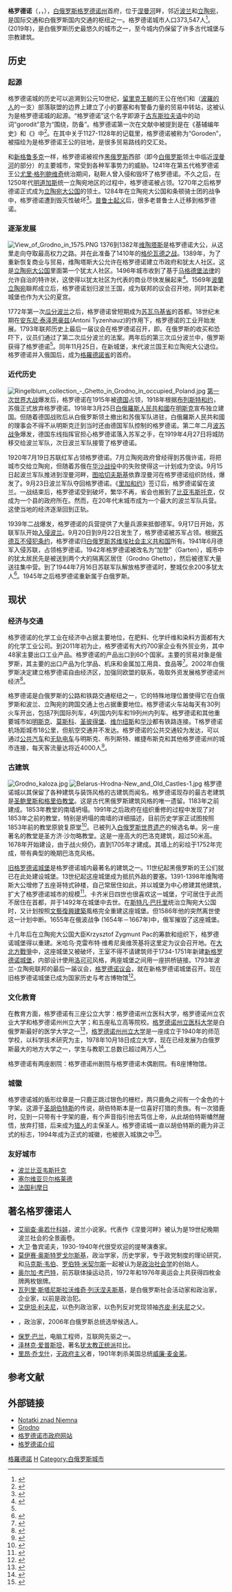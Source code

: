{{Citation style|time=2022-01-30T03:54:30+00:00}}
{{Infobox Settlement
| name = 格罗德诺<br />Гро́дна
| image_skyline = Hrodna Montage (2017).jpg
| imagesize = 250px
| image_caption =
|image_flag = Flag of Hrodna.svg
| image_shield = Coat of arms of Hrodna.svg
| pushpin_map = Belarus
| pushpin_label_position = bottom
| subdivision_type = 国家
| subdivision_name = {{BLR}}
| subdivision_type1 = [[白俄罗斯行政区划|州]]
| subdivision_name1 = [[格罗德诺州|格罗德诺州]]
| subdivision_type2 = 
| subdivision_name2 = 
|leader_title = 主席
|leader_name = Mechislav Goy 
|established_title  = 成立
|established_date   = 1128年
|area_total_km2     = 142.11
|population_as_of   = 2019
|population_note    =
|population_total   = 373,547<ref>{{cite web|url=http://grodno.belstat.gov.by/ofitsialnaya-statistika/demograficheskaya-i-sotsialnaya-statistika/naselenie-i-migratsiya/naselenie/godovye-dannye/chislennost-naseleniya-po-g-grodno-i-rayonam/|title=Численность населения по г. Гродно и районам Гродненской области на 1 января каждого года с 1996 по 2019гг./Population of Grodno and rayons of the Grodno region|language=ru|publisher=grodno.belstat.gov.by|date=1 January 2019|access-date=2022-01-30|archive-date=2022-01-29|archive-url=https://web.archive.org/web/20220129130736/https://grodno.belstat.gov.by/ofitsialnaya-statistika/demograficheskaya-i-sotsialnaya-statistika/naselenie-i-migratsiya/naselenie/godovye-dannye/chislennost-naseleniya-po-g-grodno-i-rayonam/|dead-url=no}}</ref> {{increase}}
|timezone           = [[莫斯科时间|MSK]]
|utc_offset         = +3
|coordinates        = {{coord|53|40|N|23|50|E|region:BY|display=it}}
|elevation_m        = 137
|postal_code        = 230000
|area_code          = +375-15
|website            = [http://grodno.gov.by/ Official website]
|footnotes          =
}}
'''格罗德诺'''（{{lang-be|Гро́дна}}，{{lang-pl|Grodno}}，{{lang-lt|Gardinas}}），[[白俄罗斯|白俄罗斯]][[格罗德诺州|格罗德诺州]]首府，位于[[涅曼河|涅曼河]]畔，邻近[[波兰|波兰]]和[[立陶宛|立陶宛]]，是国际交通和白俄罗斯国内交通的枢纽之一。格罗德诺城市人口373,547人<ref>{{cite web|title=Перепись населения|url=http://belstat.gov.by/homep/ru/perepic/2009/itogi1.php|accessdate=2010-12-25|archiveurl=https://archive.is/20120523225241/belstat.gov.by/homep/ru/perepic/2009/itogi1.php|archivedate=2012-05-23|deadurl=yes}}</ref>。(2019年)，是白俄罗斯历史最悠久的城市之一，至今城内仍保留了许多古代城堡与宗教建筑。

== 历史 ==
=== 起源 ===
格罗德诺城的历史可以追溯到公元10世纪，[[留里克王朝|留里克王朝]]的王公在他们和{{tsl|en|Yotvingians|约特维恩格人}}（[[波羅的人|波羅的人]]的一支）部落联盟的边界上建立了小的要塞和有警备力量的贸易中转站，这被认为是格罗德诺城的起源。“格罗德诺”这个名字即源于[[古东斯拉夫语|古东斯拉夫语]]中的动词“gorodit”意为“围绕，防备”。格罗德诺第一次在文献中被提到是在《基辅编年史》和《{{tsl|en|Radziwiłł Chronicle|拉齐维乌编年史}}》中<ref>{{Cite web|title=存档副本|url=http://www.jewishgen.org/belarus/grodno/hist.htm|access-date=2011-06-30|archive-url=https://web.archive.org/web/20210125005344/https://www.jewishgen.org/belarus/grodno/hist.htm|archive-date=2021-01-25|dead-url=no}}</ref>。在其中关于1127-1128年的记载里，格罗德诺被称为“Goroden”，被描绘为是格罗德诺王公的驻地，是很多贸易路线的交汇处。

和[[新格鲁多克|新格鲁多克]]一样，格罗德诺被视作[[黑俄罗斯|黑俄罗斯]]西部（即今[[白俄罗斯|白俄罗斯]]领土中临近[[涅曼河|涅曼河]]的部分）的主要城市，常受到各种军事势力的威胁。1241年在第五代格罗德诺王公[[尤里·格列鲍维奇|尤里·格列鲍维奇]]统治期间，鞑靼人曾入侵和毁坏了格罗德诺。不久之后，在1250年代[[明道加斯|明道加斯]]统一立陶宛地区的过程中，格罗德诺被占领。1270年之后格罗德诺正式成为[[立陶宛大公国|立陶宛大公国]]的领土。1284年在立陶宛大公国和条顿骑士团的战争中，格罗德诺遭到毁灭性破坏<ref>{{Cite web|title=Grodno history to WWI  Tikva Fatal-Kna'ani|url=http://www.eilatgordinlevitan.com/grodno/gr_pages/gr_stories_history.html|access-date=2011-06-30|archive-url=https://web.archive.org/web/20200413040405/http://www.eilatgordinlevitan.com/grodno/gr_pages/gr_stories_history.html|archive-date=2020-04-13|dead-url=no}}</ref>。[[普鲁士起义|普鲁士起义]]后，很多老普鲁士人迁移到格罗德诺。

=== 逐渐发展 ===
[[File:View_of_Grodno_in_1575.PNG|thumb]]
1376到1382年[[维陶塔斯|维陶塔斯]]是格罗德诺大公，从这里走向夺取最高权力之路。并在此准备了1410年的[[格伦瓦德之战|格伦瓦德之战]]。1389年，为了重新恢复商业与贸易，维陶塔斯大公允许在格罗德诺建立市政府和犹太人社区。这是[[立陶宛大公国|立陶宛大公国]]里面第一个犹太人社区。1496年城市收到了基于[[马格德堡法律|马格德堡法律]]的允许自治的特许状，这使得以犹太社区为代表的商业尽快发展起来<ref name="belarusguide.com">{{Cite web|title=Hrodna|url=http://www.belarusguide.com/cities/hrodna/|access-date=2011-07-03|archive-url=https://web.archive.org/web/20210212010046/http://www.belarusguide.com/cities/hrodna/|archive-date=2021-02-12|dead-url=no}}</ref>。1569年[[波蘭立陶宛|波蘭立陶宛]]聯邦成立后，格罗德诺划归波兰王国，成为联邦的议会召开地，同时其新老城堡也作为大公的夏宫。

1772年第一次[[瓜分波兰|瓜分波兰]]之后，格罗德诺曾短期成为[[苏瓦乌基省|苏瓦乌基省]]的首都。18世纪末期在[[安东尼·泰泽恩豪兹|安东尼·泰泽恩豪兹]](Antoni Tyzenhauz)的作用下，格罗德诺的工业开始发展。1793年联邦历史上最后一届议会在格罗德诺召开，即{{Link-en|格罗德诺议会|Grodno Sejm}}。在俄罗斯的收买和恐吓下，议员们通过了第二次瓜分波兰的法案。两年后的第三次瓜分波兰中，俄罗斯获得了格罗德诺<ref name="belarusguide.com" />。同年11月25日，在新城堡，末代波兰国王和立陶宛大公退位。格罗德诺并入俄国后，成为[[格羅德諾省|格羅德諾省]]的首府。

=== 近代历史 ===
[[File:Ringelblum_collection_-_Ghetto_in_Grodno_in_occupied_Poland.jpg|thumb]]
[[第一次世界大战|第一次世界大战]]爆发后，格罗德诺在1915年被[[德国|德国]]占领，1918年根据[[布列斯特和约|布列斯特和约]]，苏俄正式放弃格罗德诺。1918年3月25日[[白俄羅斯人民共和國|白俄羅斯人民共和國]]在[[明斯克|明斯克]]宣布独立建国。但随着德国战败后从白俄罗斯领土撤出和苏俄军队进驻，白俄羅斯人民共和國的理事会不得不从明斯克迁到当时还由德国军队控制的格罗德诺。第二年二月[[波苏战争|波苏战争]]爆发，德国东线指挥官担心格罗德诺落入苏军之手，在1919年4月27日将城防移交给波兰军队，次日波兰军队接管了格罗德诺。

1920年7月19日苏联红军占领格罗德诺。7月立陶宛政府曾经得到苏俄许诺，将把城市交给立陶宛，但随着苏俄在[[华沙战役_(1920年)|华沙战役]]中的失败使得这一计划成为空谈。9月15日起波兰军队推进到涅曼河畔，[[图哈切夫斯基|图哈切夫斯基]]依靠涅曼河在格罗德诺组织防线，爆发了{{Link-en|涅曼河之战|First Battle of Grodno (1920)}}。9月23日波兰军队夺回格罗德诺。《[[里加和约|里加和约]]》签订后，格罗德诺留在波兰。一战结束后，格罗德诺受到破坏，繁华不再，省会也搬到了[[比亚韦斯托克|比亚韦斯托克]]，仅成为一个县的政府所在。然而，在20年代末城市成为一个最大的波兰军队兵营。这使当地的经济逐渐回到正轨。

1939年二战爆发，格罗德诺的兵营提供了大量兵源来抵御德军。9月17日开始，苏联军队开始[[入侵波兰|入侵波兰]]。9月20日到9月22日发生了{{Link-en|格罗德诺战斗|Battle of Grodno (1939)}}，格罗德诺被苏军占领。根据[[苏德互不侵犯条约|苏德互不侵犯条约]]，格罗德诺归[[白俄罗斯苏维埃社会主义共和国|白俄罗斯苏维埃社会主义共和国]]所有。1941年6月德军入侵苏联，占领格罗德诺。1942年格罗德诺被改名为“加登”（Garten），城市中的犹太居民先是被送到两个大的隔离区居住（Grodno Ghetto），然后被德军大量送往集中营。到了1944年7月16日苏联军队解放格罗德诺时，整城仅余200多犹太人<ref>{{Cite web|title=The Grodno Ghetto|url=http://www.holocaustresearchproject.org/ghettos/grodno.html|access-date=2011-07-03|archive-url=https://web.archive.org/web/20210125222519/http://www.holocaustresearchproject.org/ghettos/grodno.html|archive-date=2021-01-25|dead-url=no}}</ref>。1945年之后格罗德诺重新属于白俄罗斯。

== 现状 ==
=== 经济与交通 ===
格罗德诺的化学工业在经济中占据主要地位，在肥料、化学纤维和染料方面都有大的化学工业公司。到2011年初为止，格罗德诺有大约700家企业有外贸业务，其中48家主要出口工业产品。格罗德诺的产品出口到60个国家。主要的贸易对象是俄罗斯，其主要的出口产品为化学品、机床和金属加工用具、食品等<ref>{{Cite web|title=Grodno City Executive Committee|url=http://grodno.gov.by/en/main.aspx?guid=1421|access-date=2011-07-03|archive-url=https://web.archive.org/web/20140902194155/http://grodno.gov.by/en/main.aspx?guid=1421|archive-date=2014-09-02|dead-url=no}}</ref>。2002年白俄罗斯决定建立格罗德诺自由经济区，加强同欧盟的联系，吸取外资发展格罗德诺州经济<ref>{{Cite web|title=Grodno Oblast investor profile, Belarus|url=http://www.belarus.by/en/invest/Investor-country-profile/grodno-oblast-investor-profile|access-date=2011-07-03|publisher=Belarus.by|archive-url=https://web.archive.org/web/20200813153811/https://www.belarus.by/en/invest/Investor-country-profile/grodno-oblast-investor-profile|archive-date=2020-08-13|dead-url=no}}</ref>。

格罗德诺是白俄罗斯的公路和铁路交通枢纽之一，它的特殊地理位置使得它在白俄罗斯和波兰、立陶宛的跨国交通上也占据重要地位。格罗德诺火车站每天有30列火车开出，包括7列国际列车，4列国内列车和19列州内列车。格罗德诺和其他重要城市如[[明斯克|明斯克]]、[[莫斯科|莫斯科]]、[[圣彼得堡|圣彼得堡]]、[[维尔纽斯|维尔纽斯]]和[[华沙|华沙]]都有铁路连接。T格罗德诺机场距城市18公里，但航空交通并不发达。格罗德诺的公共交通较为发达，可以通过[[公共汽车|公共汽车]]和[[无轨电车|无轨电车]]与明斯克、布列斯特、維捷布斯克和其他格罗德诺州的城市连接，每天客流量达将近4000人<ref>{{Cite web|title=Grodno City Executive Committee|url=http://grodno.gov.by/en/main.aspx?guid=2101|access-date=2011-07-03|archive-url=https://web.archive.org/web/20140902210513/http://grodno.gov.by/en/main.aspx?guid=2101|archive-date=2014-09-02|dead-url=no}}</ref>。

=== 古建筑 ===
[[File:Grodno_kaloza.jpg|thumb]]
[[File:Belarus-Hrodna-New_and_Old_Castles-1.jpg|thumb]]
格罗德诺城以其保留了各种建筑与装饰风格的古建筑而闻名。格罗德诺现存的最古老建筑是[[圣鲍里斯和格里伯教堂|圣鲍里斯和格里伯教堂]]。这是古代黑俄罗斯建筑风格的唯一遗留。1183年之前建成。1853年教堂的南墙坍塌。1991年之后政府在组织重修的过程中发现了对1853年之前的教堂，特别是坍塌的南墙的详细描述，目前历史学家正试图按照1853年前的教堂原貌复原堂<ref>{{cite web|title=St Boris and St Gleb’s Church in Grodno|url=http://eng.belarustourism.by/catalog/12_618.html|accessdate=2011-07-03|publisher=Tourism in Belarus|archiveurl=https://web.archive.org/web/20110914214245/http://eng.belarustourism.by/catalog/12_618.html|archivedate=2011-09-14|deadurl=yes}}</ref>。已被列入[[白俄罗斯世界遗产|白俄罗斯世界遗产]]的候选名单。另一座著名的教堂是圣方济·沙勿略教堂。这是一座高大的巴洛克建筑，超过50米高。1678年开始建设，由于战火频仍，直到1705年才建成。其墙上的彩绘于1752年完成，带有典型的晚期巴洛克风格。

[[旧格罗德诺城堡|旧格罗德诺城堡]]是格罗德诺城内最著名的建筑之一。11世纪起黑俄罗斯的王公们就已在此处建设城堡。13世纪起这座城堡成为抵抗外敌的要塞。1391-1398年维陶塔斯大公增修了五座哥特式钟楼，自己常居住如此，并以城堡为中心修建其他建筑，扩大了格罗德诺城市的规模<ref>{{cite web|title=Old Grodno Castle information - Hrodna Sights|url=http://www.communitrip.com/belarus/hrodna/sights/old_grodno_castle.html|accessdate=2011-07-03|archiveurl=https://archive.is/20120731094257/http://www.communitrip.com/belarus/hrodna/sights/old_grodno_castle.html|archivedate=2012-07-31|deadurl=yes}}</ref>。卡齐米日四世也很喜欢这一城堡，宁可居住于此而不居住在首都，并于1492年在城堡中去世。在[[斯特凡·巴托里|斯特凡·巴托里]]统治立陶宛大公国时，又计划按照[[文藝復興建築|文藝復興建築]]風格完全重建这座城堡。但1586年他的突然离世使这一计划中断。1655年在俄波战争 (1654年－1667年)中，俄军摧毁了这座城堡。

十几年后在立陶宛大公国大臣Krzysztof Zygmunt Pac的筹款和组织下，格罗德诺城堡得以重建。米哈乌·克雷布特·维希尼奥维茨基将这里定为议会召开地。在[[大北方戰爭|大北方戰爭]]中，这座城堡又被破坏，王室不得不请建筑师于1734-1751年新建[[新格罗德诺城堡|新格罗德诺城堡]]，内部设计使用[[洛可可|洛可可]]风格，两座城堡之间用一座拱桥链接。1793年波兰-立陶宛联邦的最后一届议会，[[格罗德诺议会|格罗德诺议会]]，就在新格罗德诺城堡召开。现在旧格罗德诺城堡已成为国家历史与考古博物馆<ref>{{Cite web|title=Hrodna Old Castle, Belarus|url=http://www.odyssei.com/travel-tips/4355.html|access-date=2011-07-03|archive-url=https://web.archive.org/web/20160306103522/http://www.odyssei.com/travel-tips/4355.html|archive-date=2016-03-06|dead-url=no}}</ref>。

=== 文化教育 ===

在教育方面，格罗德诺有三座公立大学：格罗德诺州立医科大学，格罗德诺州立农业大学和格罗德诺州州立大学；和五座私立高等院校。[[格罗德诺州立医科大学|格罗德诺州立医科大学]]是白俄罗斯最好的医学大学之一<ref>{{cite web|title=Establishment of Education "Grodno State Medical University"|url=http://www.grsmu.by/eng/|accessdate=2010-07-30|archiveurl=https://web.archive.org/web/20110412114051/http://www.grsmu.by/eng/|archivedate=2011-04-12|deadurl=yes}}</ref>，[[格罗德诺州州立大学|格罗德诺州州立大学]]是一座成立于1940年的师范学校，以科学技术研究为主，1978年10月18日成立大学，现在已经发展为白俄罗斯最大的地方大学之一，学生与教职工总数已超过两万人<ref>{{cite web|title=The History of Education in Grodno Region|url=http://www.grsu.by/en/university/history/education-grodno-region/|accessdate=2011-07-01|publisher=Grodno State University named Yanka Kupala|archiveurl=https://web.archive.org/web/20110611130303/http://grsu.by/en/university/history/education-grodno-region/|archivedate=2011-06-11|deadurl=yes}}</ref>。

格罗德诺有两座剧院：格罗德诺州剧院与格罗德诺木偶剧院。有8座博物馆。

=== 城徽 ===
格罗德诺城的盾形纹章是一只鹿正跳过银色的栅栏，两只鹿角之间有一个金色的十字架。这源于[[圣胡伯特斯|圣胡伯特斯]]的传说，胡伯特斯本是一位喜好打猎的贵族。有一次猎鹿时，见到一只带有十字架的鹿，有个声音指引他去笃信上帝，从此胡伯特斯幡然醒悟，放弃打猎，后来成为[[猎人|猎人]]的主保圣人。格罗德诺城一直以胡伯特斯的鹿为非正式的标志，1994年成为正式的城徽，也被嵌入城旗之中<ref>{{Cite web|title=Grodno City Executive Committee|url=http://grodno.gov.by/en/main.aspx?guid=2051|access-date=2011-07-03|archive-url=https://web.archive.org/web/20140902204036/http://grodno.gov.by/en/main.aspx?guid=2051|archive-date=2014-09-02|dead-url=no}}</ref>。

=== 友好城市 ===
*[[波兰|波兰]][[比亚韦斯托克|比亚韦斯托克]]
*[[塞尔维亚|塞尔维亚]][[贝尔格莱德|贝尔格莱德]]
*[[法国|法国]][[利摩日|利摩日]]

== 著名格罗德诺人 ==
* [[艾丽查·奥若什科娃|艾丽查·奥若什科娃]]，波兰小说家。代表作《涅曼河畔》被认为是19世纪晚期波兰社会的全景画卷。
* 大卫·鲁宾诺夫，1930-1940年代很受欢迎的提琴演奏家。
* [[莫伊赛·奥斯特罗戈尔斯基|莫伊赛·奥斯特罗戈尔斯基]]，政治学家，历史学家，专于政党制度的理论研究，和[[马克斯·韦伯|马克斯·韦伯]]、[[罗伯特·米契尔斯|罗伯特·米契尔斯]]一起被认为是[[政治社会学|政治社会学]]的创始人。
* [[奥尔加·科尔布特|奥尔加·考巴特]]，前苏联体操运动员，1972年和1976年奥运会上共获得四枚金牌两枚银牌。
* [[瓦列里·斯塔尼斯拉沃维奇·列沃涅夫斯基|瓦列里·斯塔尼斯拉沃维奇·列沃涅夫斯基]]，是白俄罗斯社会活动家和政治家，企业家，以前是政治犯。
* [[艾伊坦·利夫尼|艾伊坦·利夫尼]]，以色列政治家，以色列反对党现领袖[[齐皮·利夫尼|齐皮·利夫尼]]之父。
* {{tsl|en|Alaksandar Milinkievič|亚历山大·米林克维奇}}，政治家，2006年白俄罗斯总统选举候选人。
* [[保罗·巴兰|保罗·巴兰]]，电脑工程师，互联网先驱之一。
* [[泽林克·爱普斯坦|泽林克·爱普斯坦]]，著名[[猶太教正統派|犹太教正统派]]拉比。
* [[里昂·乔戈什|里昂·乔戈什]]，[[无政府主义|无政府主义]]者，1901年刺杀美国总统[[威廉·麦金莱|威廉·麦金莱]]。

== 参考文献 ==
{{References|2}}

== 外部链接 ==
* [http://www.ewropa.blox.pl/ Notatki znad Niemna]
* [https://web.archive.org/web/20071022151338/http://ewropa.net/grodno/ Grodno]
* [http://grodno.gov.by/en/main.aspx 格罗德诺市政府网站] {{Wayback|url=http://grodno.gov.by/en/main.aspx |date=20110626140047 }}
* [http://www.belarusguide.com/cities/hrodna/ 格罗德诺介绍] {{Wayback|url=http://www.belarusguide.com/cities/hrodna/ |date=20210212010046 }}

{{白俄罗斯各州首府}}
{{Grodno Region}}
{{Authority control}}

[[Category:格羅德諾|]]
[[Category:格罗德诺州城市|H]]
[[Category:白俄罗斯城市|Category:白俄罗斯城市]]